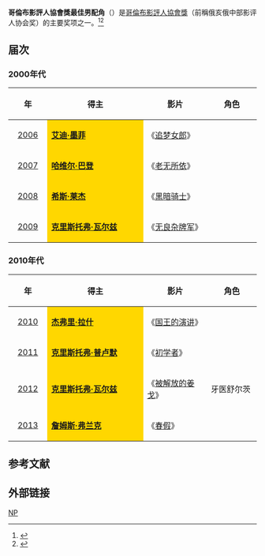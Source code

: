 '''哥倫布影評人協會獎最佳男配角'''（{{lang-en|Columbus Film Critics Association Award for Best Supporting Actor}}）是[[哥倫布影評人協會|哥倫布影評人協會獎]]（前稱俄亥俄中部影评人协会奖）的主要奖项之一。<ref>{{cite web |url=http://ent.sina.com.cn/m/f/2007-01-13/10381408228.html |title=俄亥俄影评人协会奖公布：《人类之子》夺魁 |accessdate=2007 |publisher=新浪 |work= |language=zh-hans |archive-date=2014-03-23 |archive-url=https://web.archive.org/web/20140323170309/http://ent.sina.com.cn/m/f/2007-01-13/10381408228.html |dead-url=no }}</ref><ref>{{cite web |url=http://ent.sina.com.cn/m/f/2008-01-14/14251875946.shtml |title=俄亥俄中部影评人协会奖：《老无所依》称霸 |accessdate=2008 |publisher=新浪网 |work= |language=zh-hans |archive-date=2014-03-23 |archive-url=https://web.archive.org/web/20140323170515/http://ent.sina.com.cn/m/f/2008-01-14/14251875946.shtml |dead-url=no }}</ref>

== 届次 ==
=== 2000年代 ===
{| class="wikitable" width="95%" cellpadding="5"
|-
!width="100"|年
!width="450"|得主
!width="250"|影片
!width="200"|角色
|-
|style="text-align:center;"| [[第5届俄亥俄中部影评人协会奖|2006]] || style="background:#FFD700;" | '''[[艾迪·墨菲|艾迪·墨菲]]''' || 《[[夢幻女郎|追梦女郎]]》 ||  
|-
|style="text-align:center;"| [[第6届俄亥俄中部影评人协会奖|2007]] || style="background:#FFD700;" | '''[[哈维尔·巴登|哈维尔·巴登]]''' || 《[[老无所依|老无所依]]》 ||  
|-
|style="text-align:center;"| [[第7届俄亥俄中部影评人协会奖|2008]] ||  style="background:#FFD700;" | '''[[希斯·莱杰|希斯·莱杰]]''' || 《[[黑暗骑士|黑暗骑士]]》 || 
|-
|style="text-align:center;"| [[第8届俄亥俄中部影评人协会奖|2009]] ||  style="background:#FFD700;" |'''[[克里斯托弗·瓦尔兹|克里斯托弗·瓦尔兹]]''' || 《[[无良杂牌军|无良杂牌军]]》 ||  
|}

=== 2010年代 ===
{| class="wikitable" width="95%" cellpadding="5"
|-
!width="100"|年
!width="450"|得主
!width="250"|影片
!width="200"|角色
|-
|style="text-align:center;"| [[第9届俄亥俄中部影评人协会奖|2010]] ||  style="background:#FFD700;" | '''[[杰弗里·拉什|杰弗里·拉什]]''' || 《[[国王的演讲|国王的演讲]]》 ||  
|-
|style="text-align:center;"| [[第10届俄亥俄中部影评人协会奖|2011]] ||  style="background:#FFD700;" | '''[[克里斯托弗·普卢默|克里斯托弗·普卢默]]''' || 《[[初学者|初学者]]》 ||  
|-
|style="text-align:center;"| [[第11届俄亥俄中部影评人协会奖|2012]] ||  style="background:#FFD700;" | '''[[克里斯托弗·瓦尔兹|克里斯托弗·瓦尔兹]]'''|| 《[[被解放的姜戈|被解放的姜戈]]》 || 牙医舒尔茨
|-
|style="text-align:center;"| [[第12届俄亥俄中部影评人协会奖|2013]] || style="background:#FFD700;" | '''[[詹姆斯·弗兰克|詹姆斯·弗兰克]]'''|| 《[[春假|春假]]》  ||  
|}

==参考文献==
{{reflist}}

== 外部链接 ==
{{俄亥俄中部影评人协会奖}}

[[Category:俄亥俄中部影评人协会奖|NP]]